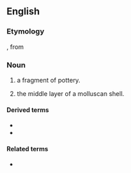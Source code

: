==English==

===Etymology===
{{etyl|NL.|en}} {{m|la|ostracum}}, from {{etyl|grc|en}} {{m|grc|ὄστρακον||pottery fragment", "shell}}

===Noun===
{{en-noun|ostraca}}

# {{lb|en|archaeology}} a fragment of pottery.
# {{lb|en|malacology}} the middle layer of a molluscan shell.

====Derived terms====
* {{l|en|periostracum}}
* {{l|en|pro-ostracum}}

====Related terms====
* {{l|en|ostracize}}